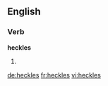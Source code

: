 ==English==

===Verb===
'''heckles'''

# {{third-person singular of|heckle}}

[[de:heckles]]
[[fr:heckles]]
[[vi:heckles]]